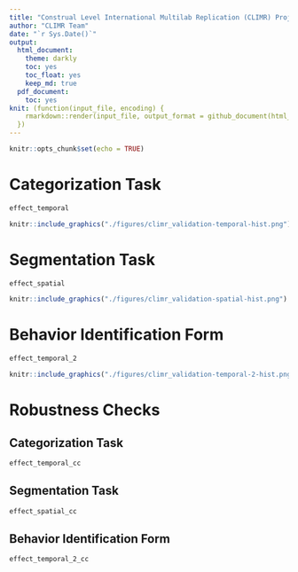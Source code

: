 ```yaml
---
title: "Construal Level International Multilab Replication (CLIMR) Project: Validation Pretest Report"
author: "CLIMR Team"
date: "`r Sys.Date()`"
output:
  html_document:
    theme: darkly
    toc: yes
    toc_float: yes
    keep_md: true
  pdf_document:
    toc: yes
knit: (function(input_file, encoding) {
    rmarkdown::render(input_file, output_format = github_document(html_preview = FALSE), encoding = encoding, output_dir = "./reports/")
  })
---
```


```r
knitr::opts_chunk$set(echo = TRUE)

```

# Categorization Task

```r
effect_temporal
```

```r
knitr::include_graphics("./figures/climr_validation-temporal-hist.png")
```

# Segmentation Task

```r
effect_spatial
```

```r
knitr::include_graphics("./figures/climr_validation-spatial-hist.png")
```

# Behavior Identification Form

```r
effect_temporal_2
```

```r
knitr::include_graphics("./figures/climr_validation-temporal-2-hist.png")
```

# Robustness Checks

## Categorization Task

```r
effect_temporal_cc
```

## Segmentation Task

```r
effect_spatial_cc
```

## Behavior Identification Form

```r
effect_temporal_2_cc
```
